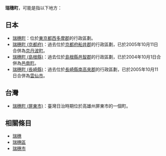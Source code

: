 '''瑞穗町'''，可能是指以下地方：

==日本==
* [[瑞穗町|瑞穗町]]：位於[[東京都|東京都]][[西多摩郡|西多摩郡]]的行政區劃。
* [[瑞穗町_(京都府)|瑞穗町 (京都府)]]：過去位於[[京都府|京都府]][[船井郡|船井郡]]的行政區劃，已於2005年10月11日合併為[[京丹波町|京丹波町]]。
* [[瑞穗町_(島根縣)|瑞穗町 (島根縣)]]：過去位於[[島根縣|島根縣]][[邑智郡|邑智郡]]的行政區劃，已於2004年10月1日合併為[[邑南町|邑南町]]。
* [[瑞穗町_(長崎縣)|瑞穗町 (長崎縣)]]：過去位於[[長崎縣|長崎縣]][[南高來郡|南高來郡]]的行政區劃，已於2005年10月11日合併為[[雲仙市|雲仙市]]。

==台灣==
* [[瑞穗町_(屏東市)|瑞穗町 (屏東市)]]：臺灣日治時期位於高雄州屏東市的一個町。

==相關條目==
* [[瑞穗|瑞穗]]
* [[瑞穗區|瑞穗區]]
* [[瑞穗市|瑞穗市]]

{{disambig|R瑞|Cat=三字日本地名消歧義}}